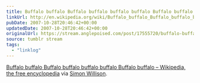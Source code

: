```yaml
---
title: Buffalo buffalo Buffalo buffalo buffalo buffalo Buffalo buffalo
linkUrl: http://en.wikipedia.org/wiki/Buffalo_buffalo_Buffalo_buffalo_buffalo_buffalo_Buffalo_buffalo
pubDate: 2007-10-28T20:46:42+00:00
updatedDate: 2007-10-28T20:46:42+00:00
originalUrl: https://stream.anglepoised.com/post/17555720/buffalo-buffalo-buffalo-buffalo-buffalo-buffalo
source: tumblr stream
tags:
  - "linklog"
---
```


[Buffalo buffalo Buffalo buffalo buffalo buffalo Buffalo buffalo – Wikipedia, the free encyclopedia][1] via [Simon Willison](http://simonwillison.net/).

[1]: http://en.wikipedia.org/wiki/Buffalo_buffalo_Buffalo_buffalo_buffalo_buffalo_Buffalo_buffalo
